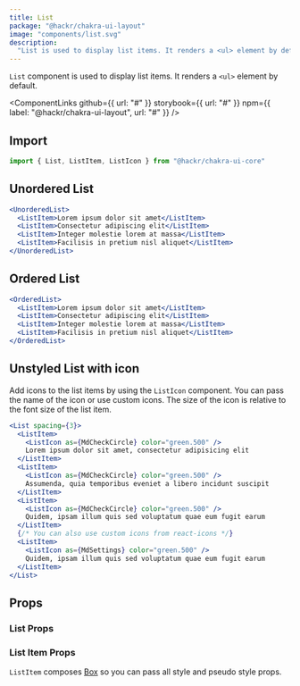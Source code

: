 ```yaml
---
title: List
package: "@hackr/chakra-ui-layout"
image: "components/list.svg"
description:
  "List is used to display list items. It renders a <ul> element by default"
---
```


`List` component is used to display list items. It renders a `<ul>` element by default.

<ComponentLinks
  github={{ url: "#" }}
  storybook={{ url: "#" }}
  npm={{ label: "@hackr/chakra-ui-layout", url: "#" }}
/>

<carbon-ad></carbon-ad>

## Import

```js
import { List, ListItem, ListIcon } from "@hackr/chakra-ui-core"
```

## Unordered List

```jsx
<UnorderedList>
  <ListItem>Lorem ipsum dolor sit amet</ListItem>
  <ListItem>Consectetur adipiscing elit</ListItem>
  <ListItem>Integer molestie lorem at massa</ListItem>
  <ListItem>Facilisis in pretium nisl aliquet</ListItem>
</UnorderedList>
```

## Ordered List

```jsx
<OrderedList>
  <ListItem>Lorem ipsum dolor sit amet</ListItem>
  <ListItem>Consectetur adipiscing elit</ListItem>
  <ListItem>Integer molestie lorem at massa</ListItem>
  <ListItem>Facilisis in pretium nisl aliquet</ListItem>
</OrderedList>
```

## Unstyled List with icon

Add icons to the list items by using the `ListIcon` component. You can pass the
name of the icon or use custom icons. The size of the icon is relative to the
font size of the list item.

```jsx
<List spacing={3}>
  <ListItem>
    <ListIcon as={MdCheckCircle} color="green.500" />
    Lorem ipsum dolor sit amet, consectetur adipisicing elit
  </ListItem>
  <ListItem>
    <ListIcon as={MdCheckCircle} color="green.500" />
    Assumenda, quia temporibus eveniet a libero incidunt suscipit
  </ListItem>
  <ListItem>
    <ListIcon as={MdCheckCircle} color="green.500" />
    Quidem, ipsam illum quis sed voluptatum quae eum fugit earum
  </ListItem>
  {/* You can also use custom icons from react-icons */}
  <ListItem>
    <ListIcon as={MdSettings} color="green.500" />
    Quidem, ipsam illum quis sed voluptatum quae eum fugit earum
  </ListItem>
</List>
```

## Props

### List Props

<PropsTable of="List" />

### List Item Props

`ListItem` composes [Box](/docs/layout/box) so you can pass all style and pseudo
style props.
